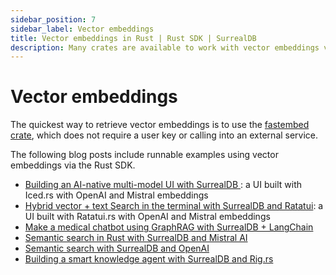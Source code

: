 ```yaml
---
sidebar_position: 7
sidebar_label: Vector embeddings
title: Vector embeddings in Rust | Rust SDK | SurrealDB
description: Many crates are available to work with vector embeddings via the SurrealDB Rust SDK.
---
```


# Vector embeddings

The quickest way to retrieve vector embeddings is to use the [fastembed crate](/docs/integrations/embeddings/fastembed#language-specific-examples), which does not require a user key or calling into an external service.

The following blog posts include runnable examples using vector embeddings via the Rust SDK.

- [Building an AI-native multi-model UI with SurrealDB
  ](/blog/building-an-ai-native-multi-model-ui-with-surrealdb): a UI built with Iced.rs with OpenAI and Mistral embeddings
- [Hybrid vector + text Search in the terminal with SurrealDB and Ratatui](/blog/hybrid-vector-text-search-in-the-terminal-with-surrealdb-and-ratatui): a UI built with Ratatui.rs with OpenAI and Mistral embeddings
- [Make a medical chatbot using GraphRAG with SurrealDB + LangChain](/blog/make-a-medical-chatbot-using-graphrag-with-surrealdb-langchain)
- [Semantic search in Rust with SurrealDB and Mistral AI
  ](/blog/semantic-search-in-rust-with-surrealdb-and-mistral-ai)
- [Semantic search with SurrealDB and OpenAI
  ](/blog/semantic-search-with-surrealdb-and-openai)
- [Building a smart knowledge agent with SurrealDB and Rig.rs](/blog/rag-can-be-rigged)
